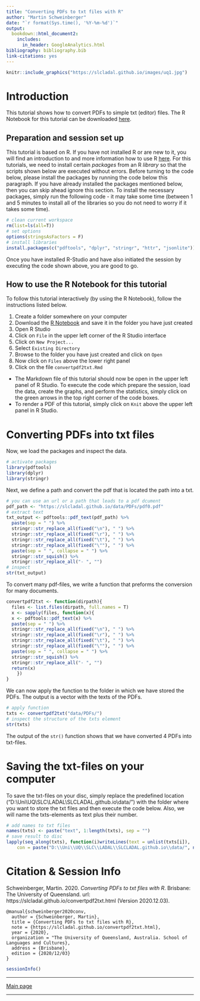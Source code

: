 ```yaml
---
title: "Converting PDFs to txt files with R"
author: "Martin Schweinberger"
date: "`r format(Sys.time(), '%Y-%m-%d')`"
output:
  bookdown::html_document2: 
    includes:
      in_header: GoogleAnalytics.html
bibliography: bibliography.bib
link-citations: yes
---
```

```r
knitr::include_graphics("https://slcladal.github.io/images/uq1.jpg")
```

# Introduction{-}

This tutorial shows how to convert PDFs to simple txt (editor) files. The R Notebook for this tutorial can be downloaded [here](https://slcladal.github.io/convertpdf2txt.Rmd). 

## Preparation and session set up{-}

This tutorial is based on R. If you have not installed R or are new to it, you will find an introduction to and more information how to use R [here](https://slcladal.github.io/IntroR_workshop.html). For this tutorials, we need to install certain *packages* from an R *library* so that the scripts shown below are executed without errors. Before turning to the code below, please install the packages by running the code below this paragraph. If you have already installed the packages mentioned below, then you can skip ahead ignore this section. To install the necessary packages, simply run the following code - it may take some time (between 1 and 5 minutes to install all of the libraries so you do not need to worry if it takes some time).

```r
# clean current workspace
rm(list=ls(all=T))
# set options
options(stringsAsFactors = F)
# install libraries
install.packages(c("pdftools", "dplyr", "stringr", "httr", "jsonlite"))
```

Once you have installed R-Studio and have also initiated the session by executing the code shown above, you are good to go.

## How to use the R Notebook for this tutorial{-}

To follow this tutorial interactively (by using the R Notebook), follow the instructions listed below.

1. Create a folder somewhere on your computer
2. Download the [R Notebook](https://slcladal.github.io//convertpdf2txt.Rmd) and save it in the folder you have just created
3. Open R Studio
4. Click on `File` in the upper left corner of the R Studio interface
5. Click on `New Project...`
6. Select `Existing Directory`
7. Browse to the folder you have just created and click on `Open`
8. Now click on `Files` above the lower right panel
9. Click on the file `convertpdf2txt.Rmd`
  + The Markdown file of this tutorial should now be open in the upper left panel of R Studio. To execute the code which prepare the session, load the data, create the graphs, and perform the statistics, simply click on the green arrows in the top right corner of the code boxes.
  + To render a PDF of this tutorial, simply click on `Knit` above the upper left panel in R Studio.

# Converting PDFs into txt files{-}

Now, we load the packages and inspect the data. 

```r
# activate packages
library(pdftools)
library(dplyr)
library(stringr)
```

Next, we define a path and convert the pdf that is located the path into a txt.

```r
# you can use an url or a path that leads to a pdf dcument
pdf_path <- "https://slcladal.github.io/data/PDFs/pdf0.pdf"
# extract text
txt_output <- pdftools::pdf_text(pdf_path) %>%
  paste(sep = " ") %>%
  stringr::str_replace_all(fixed("\n"), " ") %>%
  stringr::str_replace_all(fixed("\r"), " ") %>%
  stringr::str_replace_all(fixed("\t"), " ") %>%
  stringr::str_replace_all(fixed("\""), " ") %>%
  paste(sep = " ", collapse = " ") %>%
  stringr::str_squish() %>%
  stringr::str_replace_all("- ", "") 
# inspect
str(txt_output)
```

To convert many pdf-files, we write a function that preforms the conversion for many documents.

```r
convertpdf2txt <- function(dirpath){
  files <- list.files(dirpath, full.names = T)
  x <- sapply(files, function(x){
  x <- pdftools::pdf_text(x) %>%
  paste(sep = " ") %>%
  stringr::str_replace_all(fixed("\n"), " ") %>%
  stringr::str_replace_all(fixed("\r"), " ") %>%
  stringr::str_replace_all(fixed("\t"), " ") %>%
  stringr::str_replace_all(fixed("\""), " ") %>%
  paste(sep = " ", collapse = " ") %>%
  stringr::str_squish() %>%
  stringr::str_replace_all("- ", "") 
  return(x)
    })
}
```

We can now apply the function to the folder in which we have stored the PDFs. The output is a vector with the texts of the PDFs. 

```r
# apply function
txts <- convertpdf2txt("data/PDFs/")
# inspect the structure of the txts element
str(txts)
```

The output of the `str()` function shows that we have converted 4 PDFs into txt-files. 

# Saving the txt-files on your computer{-}

To save the txt-files on your disc, simply replace the predefined location ("D:\\Uni\\UQ\\SLC\\LADAL\\SLCLADAL.github.io\\data/") with the folder where you want to store the txt files and then execute the code below. Also, we will name the txts-elements as text plus their number.

```r
# add names to txt files
names(txts) <- paste("text", 1:length(txts), sep = "")
# save result to disc
lapply(seq_along(txts), function(i)writeLines(text = unlist(txts[i]),
    con = paste("D:\\Uni\\UQ\\SLC\\LADAL\\SLCLADAL.github.io\\data/", names(txts)[i],".txt", sep = "")))
```


# Citation & Session Info {-}

Schweinberger, Martin. 2020. *Converting PDFs to txt files with R*. Brisbane: The University of Queensland. url: https://slcladal.github.io/convertpdf2txt.html (Version 2020.12.03).

```
@manual{schweinberger2020conv,
  author = {Schweinberger, Martin},
  title = {Converting PDFs to txt files with R},
  note = {https://slcladal.github.io/convertpdf2txt.html},
  year = {2020},
  organization = "The University of Queensland, Australia. School of Languages and Cultures},
  address = {Brisbane},
  edition = {2020/12/03}
}
```

```r
sessionInfo()
```

***

[Main page](https://slcladal.github.io/index.html)

***


